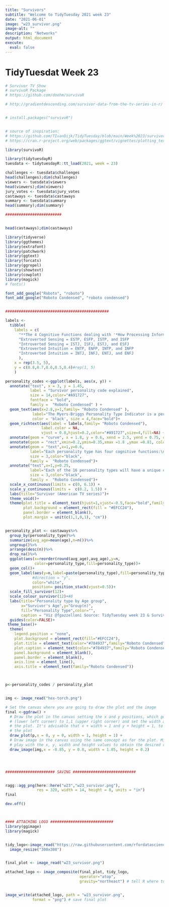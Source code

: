 ```yaml
---
title: "Survivors"
subtitle: "Welcome to TidyTuesday 2021 week 23"
date: "2021-06-01"
image: "w23_survivor.png"
image-alt: ""
description: "Networks"
output: html_document
execute: 
  eval: false
---
```


# TidyTuesdat Week 23 ##############################
```r

# Survivor TV Show 
# survivoR Package
# https://github.com/doehm/survivoR

# http://gradientdescending.com/survivor-data-from-the-tv-series-in-r/


# install.packages("survivoR")


# source of inspiration: 
# https://github.com/TIvanDijk/TidyTuesday/blob/main/Week%2023/survivors.R
# https://cran.r-project.org/web/packages/ggtext/vignettes/plotting_text.html

library(survivoR)

library(tidytuesdayR)
tuesdata <- tidytuesdayR::tt_load(2021, week = 23)

challenges <- tuesdata$challenges
head(challenges);dim(challenges)
viewers <- tuesdata$viewers
head(viewers);dim(viewers)
jury_votes <- tuesdata$jury_votes
castaways <- tuesdata$castaways
summary <- tuesdata$summary
head(summary);dim(summary)

#########################


head(castaways);dim(castaways)

library(tidyverse)
library(ggthemes)
library(extrafont)
library(patchwork)
library(ggtext)
library(forcats)
library(ggrepel)
library(showtext)
library(cowplot)
library(magick)
# fonts()

font_add_google("Roboto", "roboto")
font_add_google("Roboto Condensed", "roboto condensed")


##############################################

labels <-
  tibble(
    labels = c(
      "**The 4 Cognitive Functions dealing with '*How Processing Information*'**",
      "Extroverted Sensing = ESTP, ESFP, ISTP, and ISFP                   ",
      "Introverted Sensing = ISTJ, ISFJ, ESTJ, and ESFJ                   ",
      "Extroverted Intuition = ENTP, ENFP, INTP, and INFP                 ",
      "Introverted Intuition = INTJ, INFJ, ENTJ, and ENFJ                 "
      ),
    x = rep(3.5, 5),
    y = c(0.8,0.7,0.6,0.5,0.4)#rep(1, 5)
    )

personality_codes <-ggplot(labels, aes(x, y)) +
  annotate("text", x = 3, y = 1.45,
           label = "Survivor personality code explained",
           size = 14,color="#A91727",
           fontface = "bold",
           family =  "Roboto Condensed" ) +
  geom_text(aes(x=2.8,y=1,family= "Roboto Condensed" ),
            label="The Myers-Briggs Personality Type Indicator is a personality classification system that breaks personalities into 16 different categories. \nEach personality type has specific preferences in how they 1.) perceive the world and how they 2.) make decisions",
            color = 'black', size = 4,face="bold")+
  geom_richtext(aes(label = labels,family= "Roboto Condensed"),
                label.color = NA,
                vjust = 0.8,hjust=0.2,color="#A91727",size=4,fill=NA) +
  annotate(geom = "curve", x = 1.8, y = 0.6, xend = 2.5, yend = 0.75, curvature = -.2, arrow = arrow(length = unit(2, "mm")))+
  annotate(geom = "rect",xmin=0.2,ymin=0.35,xmax =1.8 ,ymax =0.81, color="#FEED01",fill="#FEED01")+
  annotate(geom = "text",x=1,y=0.6,
           label="Each personality type has four cognitive functions:\n1. dominant\n2. auxiliary or secondary\n3. tertiary\n4. inferior or least developed",
           size = 3,color="black",
           family =  "Roboto Condensed")+
  annotate("text",x=1,y=0.25,
           label="Each of the 16 personality types will have a unique combination of 4 out of 8 cognitive functions",
           size = 3,color="black",
           family =  "Roboto Condensed")+
  scale_x_continuous(limits = c(0, 6.1)) +
  scale_y_continuous(limits =  c(0.2, 1.5)) +
  labs(title="Survivor (American TV series)")+
  theme_void()+
  theme(plot.title = element_text(hjust=1,vjust=-0.5,face="bold",family = "Roboto Condensed"),
        plot.background = element_rect(fill = "#EFCC24"),
        panel.border = element_blank(),
        plot.margin = unit(c(1,1,0,1), "cm"))


personality_plot <- castaways%>%
  group_by(personality_type)%>%
  summarize(avg_age=mean(age),n=n())%>%
  ungroup()%>%
  arrange(desc(n))%>%
  drop_na()%>%
  ggplot(aes(x=reorder(round(avg_age),avg_age),y=n,
             color=personality_type,fill=personality_type))+
  geom_col()+
  geom_label(aes(y=n,label=paste(personality_type),fill=personality_type),
            #direction = "y",
            color="white",
            position= position_stack(vjust=0.5))+
  scale_fill_survivor(12)+
  scale_colour_survivor(12)+#8
  labs(title="Personality type by Age group",
       x="Survivor's Age",y="Group(n)",
       fill="Personality Type",color="",
       caption = "Viz @fgazzelloni Source: TidyTuesday week 23 & Survivor TV Show, more info @Daniel's Oehm's Website")+
  guides(color=FALSE)+
 theme_base()+
  theme(
    legend.position = "none",
    plot.background = element_rect(fill="#EFCC24"),
    plot.title = element_text(color="#784937",family="Roboto Condensed"),
    plot.caption = element_text(color="#784937",family="Roboto Condensed",size=9,face="bold"),
    panel.background = element_blank(),
    panel.border = element_blank(),
    axis.line = element_line(),
    axis.title = element_text(family="Roboto Condensed"))



p<-personality_codes / personality_plot


img <- image_read("hex-torch.png")

# Set the canvas where you are going to draw the plot and the image
final <-ggdraw() +
  # Draw the plot in the canvas setting the x and y positions, which go from 0,0
  # (lower left corner) to 1,1 (upper right corner) and set the width and height of
  # the plot. It's advisable that x + width = 1 and y + height = 1, to avoid clipping 
  # the plot
  draw_plot(p,x = 0, y = 0, width = 1, height = 1) +
  # Draw image in the canvas using the same concept as for the plot. Might need to 
  # play with the x, y, width and height values to obtain the desired result
  draw_image(img,x = -0.85, y = 0.8, width = 1.85, height = 0.2)




###################### SAVING ############################


ragg::agg_png(here::here("w23","w23_survivor.png"),
              res = 320, width = 14, height = 8, units = "in")
final

dev.off()



#### ATTACHING LOGO ############################
library(ggimage)
library(magick)


tidy_logo<-image_read("https://raw.githubusercontent.com/rfordatascience/tidytuesday/master/static/plot_logo.png") %>%
  image_resize("300x300")


final_plot <- image_read("w23_survivor.png")

attached_logo <- image_composite(final_plot, tidy_logo,
                                 operator="atop",
                                 gravity="northeast") # tell R where to put the logo


image_write(attached_logo, path = "w23_survivor.png",
            format = "png") # save final plot

```
